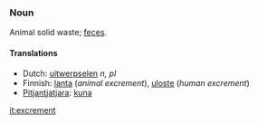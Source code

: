 ===Noun===

Animal solid waste; [[feces]].

====Translations====
*Dutch: [[uitwerpselen]] ''n, pl''
*Finnish: [[lanta]] (''animal excrement''), [[uloste]] (''human excrement'')
*[[Pitjantjatjara]]: [[kuna]]

[[it:excrement]]